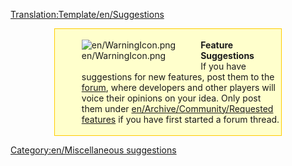 <noinclude>[[Translation:Template/en/Suggestions]]</noinclude><div style="background-color:#FFFFCC; border: 1px solid #FFCC00; padding:0.2em; margin:1em 5em"><div style="float:left;">[[File:en/WarningIcon.png]]</div><div style="margin-left:40px"><strong>Feature Suggestions</strong><br />If you have suggestions for new features, post them to the [http://www.tt-forums.net/viewforum.php?f=32 forum], where developers and other players will voice their opinions on your idea.  Only post them under [[en/Archive/Community/Requested features]] if you have first started a forum thread.</div></div>
<includeonly>[[Category:en/Miscellaneous suggestions]]</includeonly>